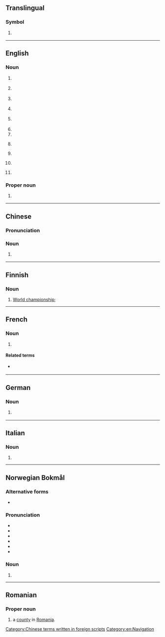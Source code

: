 {{also|mm|Mm|mm.|Mm.|MM.|.mm|m.m.|M&M}}
==Translingual==

===Symbol===
{{mul-symbol}}

# {{ISO 3166|1|2|Myanmar|from=1989}}
#: {{syn|mul|MMR|qq1={{w|ISO 3166-1 alpha-3|alpha-3}} 1989{{ndash}}present|BU|qq2=1974{{ndash}}1989, as {{w|Myanmar|Burma}}}}

----

==English==

===Noun===
{{en-noun}}

# {{lb|en|education}} {{abbr of|en|[[master|Master]] of [[music|Music]]}}
# {{lb|en|education}} {{abbr of|en|[[master|Master]] of [[management|Management]]}}
# {{lb|en|freemasonry}} {{init of|en|[[master|Master]] [[Mason]]}}
# {{lb|en|amateur radio}} {{init of|en|[[maritime]] [[mobile]]}}
# {{lb|en|aviation}} {{init of|en|middle marker}}
# {{init of|en|mile marker}}
# {{init of|en|man-month}}
# {{lb|en|philately}} {{initialism of|en|[[mounted]] [[mint]]}}
# {{lb|en|finance}} {{abbr of|en|[[million]]}}
# {{lb|en|finance}} {{initialism of|en|market maker}}
# {{lb|en|mathematics}} {{initialism of|en|mathematical morphology}}

===Proper noun===
{{en-proper noun}}

# {{lb|en|video games}} {{init of|en|{{w|The Legend of Zelda: Majora's Mask|Majora's Mask}}}}

----

==Chinese==

===Pronunciation===
{{zh-pron
|m=měiméi
|cat=n
}}

===Noun===
{{zh-noun}}

# {{lb|zh|internet slang}} {{zh-alt-form|美眉}}

[[Category:Chinese terms written in foreign scripts]]
[[Category:en:Navigation]]

----

==Finnish==

===Noun===
{{fi-noun}}

# [[world championship|World championship]]; {{abbreviation of|fi|maailmanmestaruus}}

----

==French==

===Noun===
{{head|fr|noun form}}

# {{lb|fr|nonstandard}} {{alt form|fr|MM.}}

====Related terms====
* {{l|fr|M.}} {{gloss|singular}}

----

==German==

===Noun===
{{head|de|noun}}

# {{lb|de|apartment listing}} {{abbreviation of|de|[[Monatsmiete]] or [[Monatsmieten]]}}

----

==Italian==

===Noun===
{{head|it|noun}}

# {{init of|it|[[w:it:Marina Militare|Marina Militare]]}}

----

==Norwegian Bokmål==

===Alternative forms===
* {{l|nb|mm}}

===Pronunciation===
* {{IPA|nb|/ɛm.ɛm/|/mɔːnə(d)/}}
* {{audio|nb|NB - Pronunciation of Norwegian Bokmål «MM».ogg|Audio}}
* {{audio|nb|NB - Pronunciation of Norwegian Bokmål «måned».ogg|Audio}}
* {{rhymes|nb|ɛm|ɔːnə|əd}}
* {{hyphenation|nb|M|M}}
* {{homophones|nb|måne|måned|mm}}

===Noun===
{{head|nb|noun}}

# {{alternative spelling of|nb|mm}}

----

==Romanian==

===Proper noun===
{{head|ro|proper noun}}

# {{abbreviation of|ro|Maramureș|dot=,}} a [[county]] in [[Romania]].